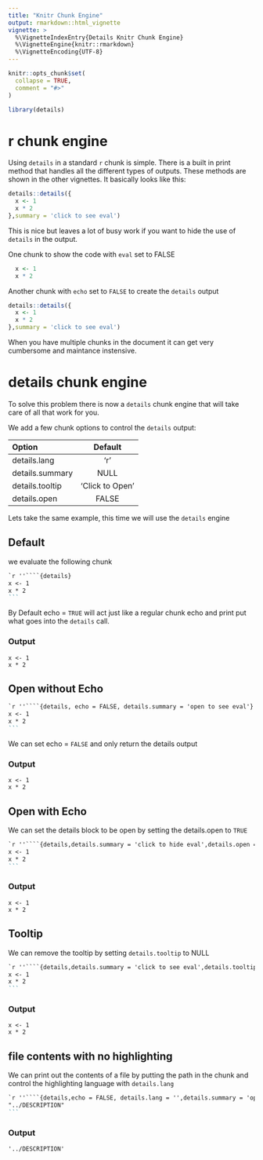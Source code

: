 ```yaml
---
title: "Knitr Chunk Engine"
output: rmarkdown::html_vignette
vignette: >
  %\VignetteIndexEntry{Details Knitr Chunk Engine}
  %\VignetteEngine{knitr::rmarkdown}
  %\VignetteEncoding{UTF-8}
---
```


```r
knitr::opts_chunk$set(
  collapse = TRUE,
  comment = "#>"
)
```

```r
library(details)
```

# r chunk engine

Using `details` in a standard `r` chunk is simple. There is a built in print method that handles all the different types of outputs. These methods are shown in the other vignettes. It basically looks like this:

```r
details::details({
  x <- 1
  x * 2
},summary = 'click to see eval')
```

This is nice but leaves a lot of busy work if you want to hide the use of `details` in the output.

One chunk to show the code with `eval` set to FALSE

```r
  x <- 1
  x * 2
```

Another chunk with `echo` set to `FALSE` to create the `details` output

```r
details::details({
  x <- 1
  x * 2
},summary = 'click to see eval')
```

When you have multiple chunks in the document it can get very cumbersome and maintance instensive.

# details chunk engine

To solve this problem there is now a `details` chunk engine that will take care of all that work for you.

We add a few chunk options to control the `details` output:

|Option|Default|
|:-|:-:|
|details.lang|'r'|
|details.summary|NULL|
|details.tooltip|'Click to Open'|
|details.open|FALSE|

Lets take the same example, this time we will use the `details` engine

## Default

we evaluate the following chunk

````markdown
`r ''````{details}
x <- 1
x * 2
```
````

By Default echo = `TRUE` will act just like a regular chunk echo and print put what goes into the `details` call.

### Output

```details
x <- 1
x * 2
```

## Open without Echo

````markdown
`r ''````{details, echo = FALSE, details.summary = 'open to see eval'}
x <- 1
x * 2
```
````

We can set echo = `FALSE` and only return the details output

### Output

```details
x <- 1
x * 2
```

## Open with Echo

We can set the details block to be open by setting the details.open to `TRUE`

````markdown
`r ''````{details,details.summary = 'click to hide eval',details.open = TRUE}
x <- 1
x * 2
```
````

### Output

```details
x <- 1
x * 2
```

## Tooltip

We can remove the tooltip by setting `details.tooltip` to NULL

````markdown
`r ''````{details,details.summary = 'click to see eval',details.tooltip = NULL}
x <- 1
x * 2
```
````

### Output

```details
x <- 1
x * 2
```

## file contents with no highlighting

We can print out the contents of a file by putting the path in the chunk and control the highlighting language with `details.lang`

````markdown
`r ''````{details,echo = FALSE, details.lang = '',details.summary = 'open to see contents'}
"../DESCRIPTION"
```
````
### Output

```details
'../DESCRIPTION'
```
